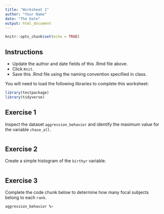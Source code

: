 ```yaml
---
title: "Worksheet 1"
author: "Your Name"
date: "The Date"
output: html_document
---
```


```r
knitr::opts_chunk$set(echo = TRUE)
```

## Instructions

* Update the author and date fields of this .Rmd file above.
* Click `Knit`.
* Save this .Rmd file using the naming convention specified in class.

You will need to load the following libraries to complete this worksheet:
```r
library(testpackage)
library(tidyverse)

```

## Exercise 1

Inspect the dataset `aggression_behavior` and identify the maximum value for the variable `chase_all`.

```r

```

## Exercise 2

Create a simple histogram of the `birthyr` variable.

```r

```


## Exercise 3

Complete the code chunk below to determine how many focal subjects belong to each `rank`.

```r

aggression_behavior %>
```